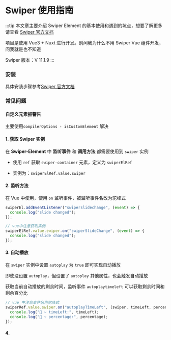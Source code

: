 # Swiper 使用指南

:::tip
本文章主要介绍 Swiper Element 的基本使用和遇到的坑点，想要了解更多请查看 [Swiper 官方文档](https://swiperjs.com/element#installation)

项目是使用 Vue3 + Nuxt 进行开发。别问我为什么不用 Swiper Vue 组件开发，问我就是也不知道

Swiper 版本：V 11.1.9
:::

### 安装

具体安装步骤参考[Swiper 官方文档](https://swiperjs.com/element#installation)

### 常见问题

#### 自定义元素报警告

主要使用`compilerOptions - isCustomElement` 解决

#### 1. 获取 Swiper 实例

在 **Swiper-Element** 中 **监听事件** 和 **调用方法** 都需要使用到 `swiper` 实例

- 使用 `ref` 获取 `swiper-container` 元素，定义为 `swiperElRef`

- 实例为：`swiperElRef.value.swiper`

#### 2. 监听方法

在 Vue 中使用，使用 `on` 监听事件，被监听事件名改为驼峰式

```js title="文档内容"
swiperEl.addEventListener("swiperslidechange", (event) => {
  console.log("slide changed");
});
```

```js title="实际使用"
// vue中注意获取实例
swiperElRef.value.swiper.on("swiperSlideChange", (event) => {
  console.log("slide changed");
});
```

#### 3. 自动播放

在 `swiper` 实例中设置 `autoplay` 为 `true` 即可实现自动播放

即使没设置 `autoplay`，但设置了 `autoplay` 其他属性，也会触发自动播放

获取当前自动播放的剩余时间，监听事件 `autoplaytimeleft` 可以获取剩余时间和剩余百分比

```js
// vue 中注意事件名为驼峰式
swiperRef.value.swiper.on("autoplayTimeLeft", (swiper, timeLeft, percentage) => {
  console.log("🏸 ~ timeLeft:", timeLeft);
  console.log("🏸 ~ percentage:", percentage);
});
```

#### 4.
